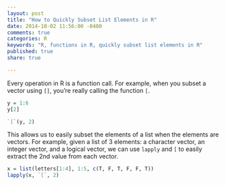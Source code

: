 ```yaml
---
layout: post
title: "How to Quickly Subset List Elements in R"
date: 2014-10-02 11:56:00 -0400
comments: true
categories: R
keywords: "R, functions in R, quickly subset list elements in R"
published: true
share: true

---
```


Every operation in R is a function call. For example, when you subset a vector using `[]`, you're really calling the function `[`. 

```r
y = 1:6
y[2]

`[`(y, 2)
```

This allows us to easily subset the elements of a list when the elements are vectors. For example, given a list of 3 elements: a character vector, an integer vector, and a logical vector, we can use `lapply` and `[` to easily extract the 2nd value from each vector. 

```r
x = list(letters[1:4], 1:5, c(T, F, T, F, F, T))
lapply(x, `[`, 2)
```
